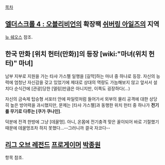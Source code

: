 [[목차]]
== [[엘더스크롤 4 : 오블리비언]]의 확장팩 [[쉬버링 아일즈]]의 지역 ==
[[뉴 쉐오스]] 참조.
== 한국 만화 [위치 헌터(만화)]의 등장 [wiki:"마녀(위치 헌터)" 마녀] ==

남부 지부로 지원을 가는 타샤 가스펠 일행을 [길막]하는 마녀 중 하나로 등장. 자신의 능력에 엄청난 자신감을 갖고 있었기에 제대로 상대의 역량도 가늠해보지 않고 앞서서 설치다 순식간에 [관광]당한 [델링]만큼은 아니지만, 이쪽도 굉장하다(...)

자신의 금속제 탑승형 서포터 안에 파일럿처럼 들어가서 외부의 물리 공격에 대한 상당히 높은 방어력을 과시했지만, 문제는 [타샤 가스펠]과 동행한 위치 헌터 중 하나가 '''전기를 무기로 다루는 [쿠가 쿠나인]'''. 

덕분에 전격 한방에 그냥 [데꿀멍]. 아니, 온몸에 전기충격 맞은 꼴이되어 바로 기절했기 때문에 데꿀멍조차 하지 못했다...--그러니까 결국 자코다-- 
== [[리그 오브 레전드]] [[프로게이머]] [[박종원]] ==
항목 참조.
